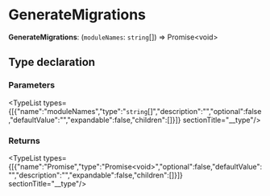 
# GenerateMigrations

 **GenerateMigrations**: (`moduleNames`: `string`[]) => Promise&#60;void&#62;

## Type declaration

### Parameters

<TypeList types={[{"name":"moduleNames","type":"`string`[]","description":"","optional":false,"defaultValue":"","expandable":false,"children":[]}]}  sectionTitle="__type"/>

### Returns

<TypeList types={[{"name":"Promise","type":"Promise&#60;void&#62;","optional":false,"defaultValue":"","description":"","expandable":false,"children":[]}]}  sectionTitle="__type"/>
